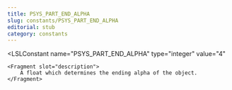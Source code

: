 ```yaml
---
title: PSYS_PART_END_ALPHA
slug: constants/PSYS_PART_END_ALPHA
editorial: stub
category: constants
---
```


<LSLConstant
	name="PSYS_PART_END_ALPHA"
	type="integer"
	value="4"
>
	<Fragment slot="description">
		A float which determines the ending alpha of the object.
	</Fragment>
</LSLConstant>
